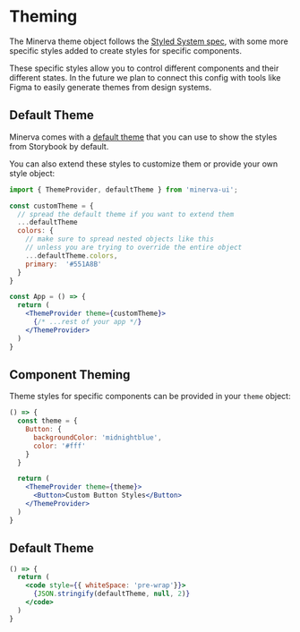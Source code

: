 <Meta title="Overview|Theming" />

# Theming

The Minerva theme object follows the [Styled System spec](https://system-ui.com/theme/), with some more specific styles added to create styles for specific components.

These specific styles allow you to control different components and their different states. In the future we plan to connect this config with tools like Figma to easily generate themes from design systems.

## Default Theme

Minerva comes with a [default theme](https://github.com/cratebind/minerva-ui/blob/master/src/theme.ts) that you can use to show the styles from Storybook by default.

You can also extend these styles to customize them or provide your own style object:

```jsx live=false
import { ThemeProvider, defaultTheme } from 'minerva-ui';

const customTheme = {
  // spread the default theme if you want to extend them
  ...defaultTheme
  colors: {
    // make sure to spread nested objects like this
    // unless you are trying to override the entire object
    ...defaultTheme.colors,
    primary:  '#551A8B'
  }
}

const App = () => {
  return (
    <ThemeProvider theme={customTheme}>
      {/* ...rest of your app */}
    </ThemeProvider>
  )
}
```

## Component Theming

Theme styles for specific components can be provided in your `theme` object:

```jsx
() => {
  const theme = {
    Button: {
      backgroundColor: 'midnightblue',
      color: '#fff'
    }
  }

  return (
    <ThemeProvider theme={theme}>
      <Button>Custom Button Styles</Button>
    </ThemeProvider>
  )
}
```

## Default Theme

```jsx
() => {
  return (
    <code style={{ whiteSpace: 'pre-wrap'}}>
      {JSON.stringify(defaultTheme, null, 2)}
    </code>
  )
}
```